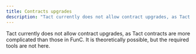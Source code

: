 ```yaml
---
title: Contracts upgrades
description: "Tact currently does not allow contract upgrades, as Tact contracts are more complicated than those in FunC"
---
```


Tact currently does not allow contract upgrades, as Tact contracts are more complicated than those in FunC. It is theoretically possible, but the required tools are not here.
